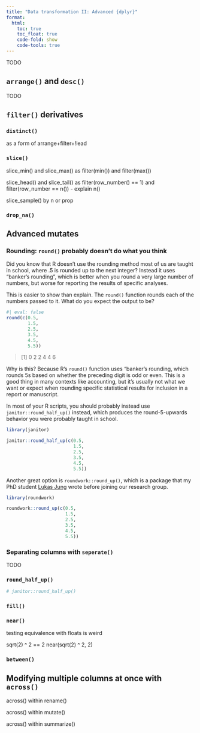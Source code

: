```yaml
---
title: "Data transformation II: Advanced {dplyr}" 
format: 
  html: 
    toc: true 
    toc_float: true 
    code-fold: show 
    code-tools: true 
---
```


TODO

## `arrange()` and `desc()`

TODO

## `filter()` derivatives

### `distinct()`

as a form of arrange+filter+!lead

### `slice()`

slice_min() and slice_max() as filter(min()) and filter(max())

slice_head() and slice_tail() as filter(row_number() == 1) and filter(row_number == n()) - explain n()

slice_sample() by n or prop

### `drop_na()`

## Advanced mutates

### Rounding: `round()` probably doesn't do what you think

Did you know that R doesn't use the rounding method most of us are taught in school, where .5 is rounded up to the next integer? Instead it uses "banker's rounding", which is better when you round a very large number of numbers, but worse for reporting the results of specific analyses.

This is easier to show than explain. The `round()` function rounds each of the numbers passed to it. What do you expect the output to be?

```r
#| eval: false
round(c(0.5, 
        1.5, 
        2.5, 
        3.5, 
        4.5, 
        5.5))
```

::: {.callout-note collapse="true" title="Click to show result"}
> \[1\] 0 2 2 4 4 6

Why is this? Because R's `round()` function uses "banker's rounding, which rounds 5s based on whether the preceding digit is odd or even. This is a good thing in many contexts like accounting, but it's usually not what we want or expect when rounding specific statistical results for inclusion in a report or manuscript.
:::

In most of your R scripts, you should probably instead use `janitor::round_half_up()` instead, which produces the round-5-upwards behavior you were probably taught in school.

```r
library(janitor)

janitor::round_half_up(c(0.5, 
                         1.5, 
                         2.5, 
                         3.5, 
                         4.5, 
                         5.5))
```

Another great option is `roundwork::round_up()`, which is a package that my PhD student [Lukas Jung](https://bsky.app/profile/lhdjung.bsky.social) wrote before joining our research group.

```r
library(roundwork) 

roundwork::round_up(c(0.5, 
                      1.5, 
                      2.5, 
                      3.5, 
                      4.5, 
                      5.5))
```

### Separating columns with `seperate()`

TODO

### `round_half_up()`

```r

# janitor::round_half_up()

```

### `fill()`

### `near()`

testing equivalence with floats is weird

sqrt(2) \^ 2 == 2 near(sqrt(2) \^ 2, 2)

### `between()`

## Modifying multiple columns at once with `across()`

across() within rename()

across() within mutate()

across() within summarize()
